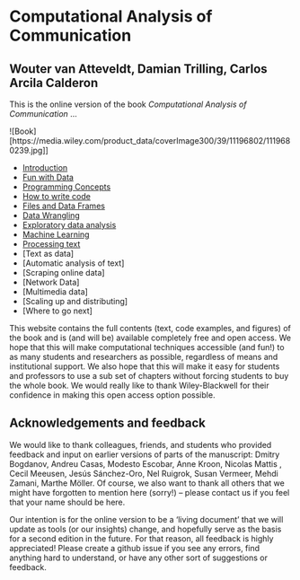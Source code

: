 # Computational Analysis of Communication {.unnumbered}

## Wouter van Atteveldt, Damian Trilling, Carlos Arcila Calderon

This is the online version of the book _Computational Analysis of Communication_ ...

![Book][https://media.wiley.com/product_data/coverImage300/39/11196802/1119680239.jpg]]

- [Introduction](chapter01.qmd)
- [Fun with Data](chapter02.qmd)
- [Programming Concepts](chapter03.qmd)
- [How to write code](chapter04.qmd)
- [Files and Data Frames](chapter05.qmd)
- [Data Wrangling](chapter06.qmd)
- [Exploratory data analysis](chapter07.qmd)
- [Machine Learning](chapter08.qmd)
- [Processing text](chapter09.qmd)
- [Text as data]
- [Automatic analysis of text]
- [Scraping online data]
- [Network Data]
- [Multimedia data]
- [Scaling up and distributing]
- [Where to go next]


This website contains the full contents (text, code examples, and figures) of the book and is (and will be) available completely free and open access. We hope that this will make computational techniques accessible (and fun!) to as many students and researchers as possible, regardless of means and institutional support. We also hope that this will make it easy for students and professors to use a sub set of chapters without forcing students to buy the whole book. We would really like to thank Wiley-Blackwell for their confidence in making this open access option possible.

## Acknowledgements and feedback

We would like to thank colleagues, friends, and students who provided feedback and input on earlier versions of parts of the manuscript: Dmitry Bogdanov, Andreu Casas, Modesto Escobar, Anne Kroon, Nicolas Mattis , Cecil Meeusen, Jesús Sánchez-Oro, Nel Ruigrok, Susan Vermeer, Mehdi Zamani, Marthe Möller. Of course, we also want to thank all others that we might have forgotten to mention here (sorry!) -- please contact us if you feel that your name should be here.

Our intention is for the online version to be a 'living document' that we will update as tools (or our insights) change, and hopefully serve as the basis for a second edition in the future. For that reason, all feedback is highly appreciated! Please create a github issue if you see any errors, find anything hard to understand, or have any other sort of suggestions or feedback.